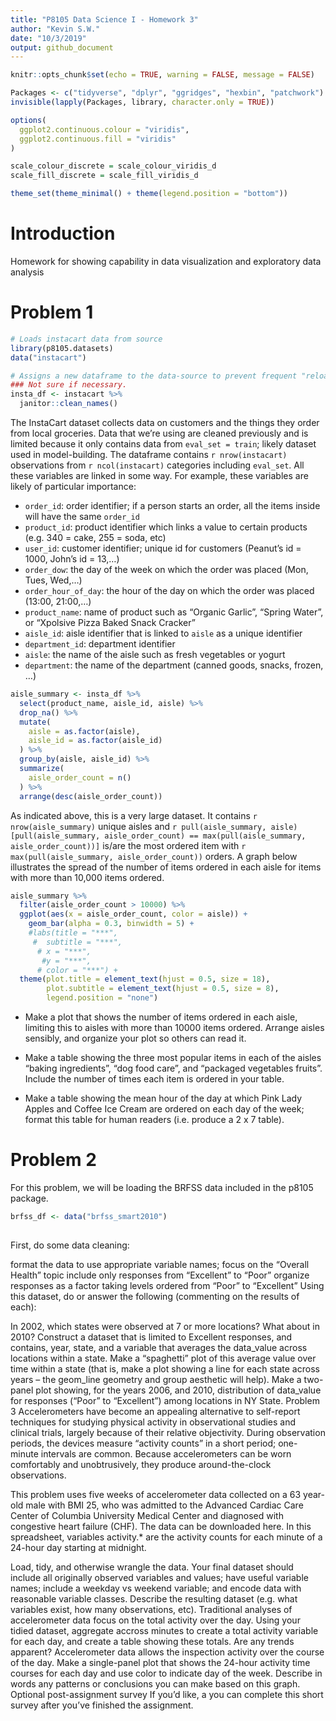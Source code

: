 ```yaml
---
title: "P8105 Data Science I - Homework 3"
author: "Kevin S.W."
date: "10/3/2019"
output: github_document
---
```


```r

knitr::opts_chunk$set(echo = TRUE, warning = FALSE, message = FALSE)

Packages <- c("tidyverse", "dplyr", "ggridges", "hexbin", "patchwork")
invisible(lapply(Packages, library, character.only = TRUE))

options(
  ggplot2.continuous.colour = "viridis",
  ggplot2.continuous.fill = "viridis"
)

scale_colour_discrete = scale_colour_viridis_d
scale_fill_discrete = scale_fill_viridis_d

theme_set(theme_minimal() + theme(legend.position = "bottom"))

```

# Introduction
Homework for showing capability in data visualization and exploratory data analysis

# Problem 1

```r

# Loads instacart data from source
library(p8105.datasets)
data("instacart")

# Assigns a new dataframe to the data-source to prevent frequent "reloads"
### Not sure if necessary.
insta_df <- instacart %>%  
  janitor::clean_names()

```

The InstaCart dataset collects data on customers and the things they order from local groceries. Data that we're using are cleaned previously and is limited because it only contains data from `eval_set = train`; likely dataset used in model-building. The dataframe contains `r nrow(instacart)` observations from `r ncol(instacart)` categories including `eval_set`. All these variables are linked in some way. For example, these variables are likely of particular importance:

* `order_id`: order identifier; if a person starts an order, all the items inside will have the same `order_id`
* `product_id`: product identifier which links a value to certain products (e.g. 340 = cake, 255 = soda, etc)
* `user_id`: customer identifier; unique id for customers (Peanut's id = 1000, John's id = 13,...)
* `order_dow`: the day of the week on which the order was placed (Mon, Tues, Wed,...)
* `order_hour_of_day`: the hour of the day on which the order was placed (13:00, 21:00,...)
* `product_name`: name of product such as "Organic Garlic", "Spring Water", or "Xpolsive Pizza Baked Snack Cracker"
* `aisle_id`: aisle identifier that is linked to `aisle` as a unique identifier
* `department_id`: department identifier
* `aisle`: the name of the aisle such as fresh vegetables or yogurt
* `department`: the name of the department (canned goods, snacks, frozen, ...)

```r

aisle_summary <- insta_df %>% 
  select(product_name, aisle_id, aisle) %>% 
  drop_na() %>% 
  mutate(
    aisle = as.factor(aisle),
    aisle_id = as.factor(aisle_id)
  ) %>% 
  group_by(aisle, aisle_id) %>% 
  summarize(
    aisle_order_count = n()
  ) %>% 
  arrange(desc(aisle_order_count))

```

As indicated above, this is a very large dataset. It contains `r nrow(aisle_summary)` unique aisles and `r pull(aisle_summary, aisle)[pull(aisle_summary, aisle_order_count) == max(pull(aisle_summary, aisle_order_count))]` is/are the most ordered item with `r max(pull(aisle_summary, aisle_order_count))` orders. A graph below illustrates the spread of the number of items ordered in each aisle for items with more than 10,000 items ordered. 

```r

aisle_summary %>% 
  filter(aisle_order_count > 10000) %>% 
  ggplot(aes(x = aisle_order_count, color = aisle)) +
    geom_bar(alpha = 0.3, binwidth = 5) +
    #labs(title = "***", 
     #  subtitle = "***",
      # x = "***",
       #y = "***",
      # color = "***") +
  theme(plot.title = element_text(hjust = 0.5, size = 18),
        plot.subtitle = element_text(hjust = 0.5, size = 8),
        legend.position = "none")

```


* Make a plot that shows the number of items ordered in each aisle, limiting this to aisles with more than 10000 items ordered. Arrange aisles sensibly, and organize your plot so others can read it.

* Make a table showing the three most popular items in each of the aisles “baking ingredients”, “dog food care”, and “packaged vegetables fruits”. Include the number of times each item is ordered in your table.

* Make a table showing the mean hour of the day at which Pink Lady Apples and Coffee Ice Cream are ordered on each day of the week; format this table for human readers (i.e. produce a 2 x 7 table).

# Problem 2

For this problem, we will be loading the BRFSS data included in the p8105 package.

```r

brfss_df <- data("brfss_smart2010")
  

```


First, do some data cleaning:

format the data to use appropriate variable names;
focus on the “Overall Health” topic
include only responses from “Excellent” to “Poor”
organize responses as a factor taking levels ordered from “Poor” to “Excellent”
Using this dataset, do or answer the following (commenting on the results of each):

In 2002, which states were observed at 7 or more locations? What about in 2010?
Construct a dataset that is limited to Excellent responses, and contains, year, state, and a variable that averages the data_value across locations within a state. Make a “spaghetti” plot of this average value over time within a state (that is, make a plot showing a line for each state across years – the geom_line geometry and group aesthetic will help).
Make a two-panel plot showing, for the years 2006, and 2010, distribution of data_value for responses (“Poor” to “Excellent”) among locations in NY State.
Problem 3
Accelerometers have become an appealing alternative to self-report techniques for studying physical activity in observational studies and clinical trials, largely because of their relative objectivity. During observation periods, the devices measure “activity counts” in a short period; one-minute intervals are common. Because accelerometers can be worn comfortably and unobtrusively, they produce around-the-clock observations.

This problem uses five weeks of accelerometer data collected on a 63 year-old male with BMI 25, who was admitted to the Advanced Cardiac Care Center of Columbia University Medical Center and diagnosed with congestive heart failure (CHF). The data can be downloaded here. In this spreadsheet, variables activity.* are the activity counts for each minute of a 24-hour day starting at midnight.

Load, tidy, and otherwise wrangle the data. Your final dataset should include all originally observed variables and values; have useful variable names; include a weekday vs weekend variable; and encode data with reasonable variable classes. Describe the resulting dataset (e.g. what variables exist, how many observations, etc).
Traditional analyses of accelerometer data focus on the total activity over the day. Using your tidied dataset, aggregate accross minutes to create a total activity variable for each day, and create a table showing these totals. Are any trends apparent?
Accelerometer data allows the inspection activity over the course of the day. Make a single-panel plot that shows the 24-hour activity time courses for each day and use color to indicate day of the week. Describe in words any patterns or conclusions you can make based on this graph.
Optional post-assignment survey
If you’d like, a you can complete this short survey after you’ve finished the assignment.
